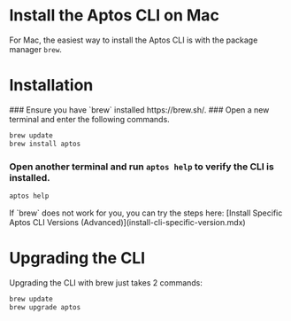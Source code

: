 
# Install the Aptos CLI on Mac

For Mac, the easiest way to install the Aptos CLI is with the package manager `brew`.

# Installation

<Steps>
### Ensure you have `brew` installed https://brew.sh/.
### Open a new terminal and enter the following commands.

```bash filename="Terminal"
brew update
brew install aptos
```

### Open another terminal and run `aptos help` to verify the CLI is installed.

```bash filename="Terminal"
aptos help
```
</Steps>

<Callout type="warning" emoji="⚠️">
If `brew` does not work for you, you can try the steps here: [Install Specific Aptos CLI Versions (Advanced)](install-cli-specific-version.mdx)
</Callout>

# Upgrading the CLI

Upgrading the CLI with brew just takes 2 commands:

```bash filename="Terminal"
brew update
brew upgrade aptos
```

